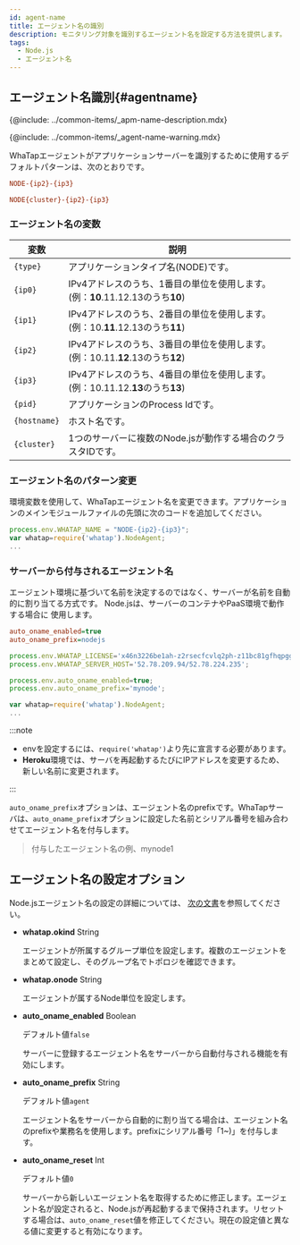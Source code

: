 ```yaml
---
id: agent-name
title: エージェント名の識別
description: モニタリング対象を識別するエージェント名を設定する方法を提供します。
tags:
  - Node.js
  - エージェント名
---
```


## エージェント名識別{#agentname}

{@include: ../common-items/_apm-name-description.mdx}

{@include: ../common-items/_agent-name-warning.mdx}

WhaTapエージェントがアプリケーションサーバーを識別するために使用するデフォルトパターンは、次のとおりです。

```ini title='Default pattern'
NODE-{ip2}-{ip3}
```

```ini title='Cluster environment'
NODE{cluster}-{ip2}-{ip3}
```

### エージェント名の変数

| 変数           | 説明                                                                      |
| ------------ | ----------------------------------------------------------------------- |
| `{type}`     | アプリケーションタイプ名(NODE)です。                                                   |
| `{ip0}`      | IPv4アドレスのうち、1番目の単位を使用します。(例：**10**.11.12.13のうち**10**)                   |
| `{ip1}`      | IPv4アドレスのうち、2番目の単位を使用します。(例：10.**11**.12.13のうち**11**)                   |
| `{ip2}`      | IPv4アドレスのうち、3番目の単位を使用します。(例：10.11.**12**.13のうち**12**)                   |
| `{ip3}`      | IPv4アドレスのうち、4番目の単位を使用します。(例：10.11.12.**13**のうち**13**)                   |
| `{pid}`      | アプリケーションのProcess Idです。                                                  |
| `{hostname}` | ホスト名です。                                                                 |
| `{cluster}`  | 1つのサーバーに複数のNode.jsが動作する場合のクラスタIDです。                                     |

### エージェント名のパターン変更

環境変数を使用して、WhaTapエージェント名を変更できます。アプリケーションのメインモジュールファイルの先頭に次のコードを追加してください。

```javascript {1} showLineNumbers
process.env.WHATAP_NAME = "NODE-{ip2}-{ip3}";
var whatap=require('whatap').NodeAgent;
...
```

### サーバーから付与されるエージェント名

エージェント環境に基づいて名前を決定するのではなく、サーバーが名前を自動的に割り当てる方式です。 Node.jsは、サーバーのコンテナやPaaS環境で動作する場合に
使用します。

```ini title='whatap.conf' showLineNumbers
auto_oname_enabled=true
auto_oname_prefix=nodejs
```

```javascript title='Set the .env(app.js)' {4,5} showLineNumbers
process.env.WHATAP_LICENSE='x46n3226be1ah-z2rsecfcvlq2ph-z11bc81gfhqpgg';
process.env.WHATAP_SERVER_HOST='52.78.209.94/52.78.224.235';

process.env.auto_oname_enabled=true;
process.env.auto_oname_prefix='mynode';

var whatap=require('whatap').NodeAgent;
...
```

:::note

- envを設定するには、`require('whatap')`より先に宣言する必要があります。
- **Heroku**環境では、サーバを再起動するたびにIPアドレスを変更するため、新しい名前に変更されます。

:::

`auto_oname_prefix`オプションは、エージェント名のprefixです。WhaTapサーバは、`auto_oname_prefix`オプションに設定した名前とシリアル番号を組み合わせてエージェント名を付与します。

> 付与したエージェント名の例、mynode1

## エージェント名の設定オプション

Node.jsエージェント名の設定の詳細については、 [次の文書](#agentname)を参照してください。

- **whatap.okind** <span class='type'>String</span>

  エージェントが所属するグループ単位を設定します。複数のエージェントをまとめて設定し、そのグループ名でトポロジを確認できます。

- **whatap.onode** <span class='type'>String</span>

  エージェントが属するNode単位を設定します。

- **auto_oname_enabled** <span class='type'>Boolean</span>

  デフォルト値`false`

  サーバーに登録するエージェント名をサーバーから自動付与される機能を有効にします。

- **auto_oname_prefix** <span class='type'>String</span>

  デフォルト値`agent`

  エージェント名をサーバーから自動的に割り当てる場合は、エージェント名のprefixや業務名を使用します。prefixにシリアル番号「1~)」を付与します。

- **auto_oname_reset** <span class='type'>Int</span>

  デフォルト値`0`

  サーバーから新しいエージェント名を取得するために修正します。エージェント名が設定されると、Node.jsが再起動するまで保持されます。リセットする場合は、`auto_oname_reset`値を修正してください。現在の設定値と異なる値に変更すると有効になります。
